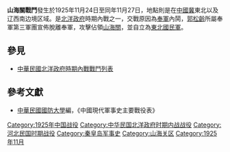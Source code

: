 {{Infobox Military Conflict|
campaign=|
image=|
caption=|
conflict=山海關戰鬥|
date=1925年11月24日－27日|
place=[[中國|中國]]河北以及辽宁|
result=奉軍郭松齡自立叛變，於27日佔領山海關，30日將所部改為東北國民軍，奉軍張作霖命軍申討|
combatant1=奉軍|
combatant2=奉軍第三軍團（自立叛變）| 
commander1=[[楊宇霆|楊宇霆]]|
commander2=[[郭松齡|郭松齡]]|
strength1=|
strength2=|
casualties1=|
casualties2=|
}}
'''山海關戰鬥'''發生於1925年11月24日至同年11月27日，地點則是在[[中國|中國]][[冀|冀]]東北以及辽西南边境区域。是[[北洋政府|北洋政府]]時期內戰之一，交戰原因為[[奉軍|奉軍]]內鬨，[[郭松齡|郭松齡]]所屬奉軍第三軍團宣佈脫離奉軍，攻擊佔領[[山海關|山海關]]，並自立為[[東北國民軍|東北國民軍]]。

==參見==
*[[中華民國北洋政府時期內戰戰鬥列表|中華民國北洋政府時期內戰戰鬥列表]]
==參考文獻==
*[[中華民國|中華民國]][[國防大學_(臺灣)|國防大學]]編，《中國現代軍事史主要戰役表》

[[Category:1925年中国战役|Category:1925年中国战役]]
[[Category:中华民国北洋政府时期内战战役|Category:中华民国北洋政府时期内战战役]]
[[Category:河北民国时期战役|Category:河北民国时期战役]]
[[Category:秦皇岛军事史|Category:秦皇岛军事史]]
[[Category:山海关区|Category:山海关区]]
[[Category:1925年11月|Category:1925年11月]]